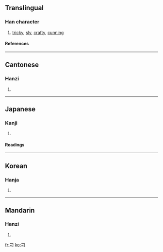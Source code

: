 ==Translingual==
{{Han stroke|[[Image:刁-order.gif]]}}
===Han character===
{{Han char|rn=18|rad=刀|as=00|sn=2|four=1712<sub>0</sub>|canj=尸一 (SM)}}
# [[tricky]], [[sly]], [[crafty]], [[cunning]]
====References====
{{Han ref|kx=0135.250|dkj=01846|dj=0304.050|hdz=10320.020|uh=5201|ud=20993|bh=A44E|bd=42062}}
----
==Cantonese==
===Hanzi===
{{yue-hanzi|jyut=[[diu1]]|y=[[diu1]]}}
# {{defn|Cantonese}}
----
==Japanese==
===Kanji===
{{ja-kanji|grade=9|rs=刀00}}
# {{defn|Japanese}}
====Readings====
{{ja-readings|on=[[てう]] (teu), [[ちょう]] (chō)|kun=}}
----
==Korean==
===Hanja===
{{ko-hanja|hangeul=조|rv=jo|mr=cho}}
# {{defn|Korean}}
----
==Mandarin==
===Hanzi===
{{cmn-hanzi|pin=[[diāo]] (diao1)|wg=tiao<sup>1</sup>}}
# {{defn|Mandarin}}

[[fr:刁]]
[[ko:刁]]